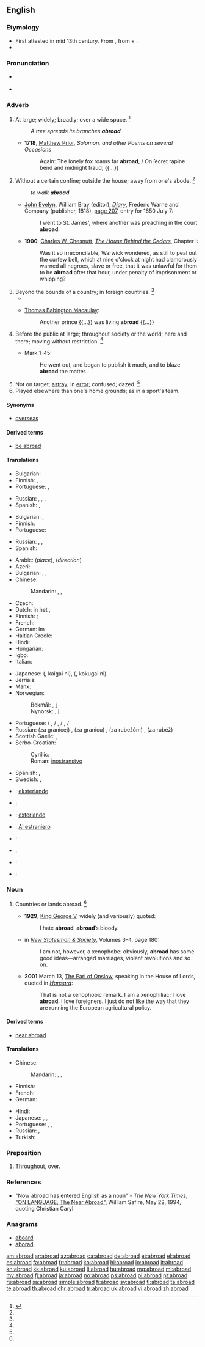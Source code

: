==English==

===Etymology===
* First attested in mid 13th century. From {{etyl|enm|en}} {{term|abrood||broadly widely scattered|lang=enm}}, from {{term|a-||on, in|lang=enm}} + {{term|brood||broad|lang=enm}}.
* {{prefix|a|broad}}

===Pronunciation===
* {{a|US}} {{IPA|/əˈbɹɔd/}}
* {{audio|en-us-abroad.ogg|Audio (US)}}

===Adverb===
{{en-adv}}

# {{context|dated|lang=en}} At large; widely; [[broadly]]; over a wide space. {{defdate|First attested from around (1150 to 1350.)}}<ref name=SOED>{{reference-book | last =| first = | authorlink =  | coauthors =  | editor =Brown, Lesley  | others =  | title = The Shorter Oxford English Dictionary | origdate =  | origyear = 1933| origmonth =  | url =  | format =  | accessdate =  | accessyear =  | accessmonth =  | edition = 5th | date =  | year =2003| month =  | publisher =Oxford University Press  | location =Oxford, UK | language =  | id =  | doi = | isbn =978-0-19-860575-7 | lccn = | ol = | pages =8| chapter =  | chapterurl =  | quote =}}</ref>
#: ''A tree spreads its branches '''abroad'''.''
#* '''1718''', [[w:Matthew Prior|Matthew Prior]], ''Solomon, and other Poems on several Occasions''
#*: Again: The lonely fox roams far '''abroad''', / On ſecret rapine bend and midnight fraud; {{...}}
# {{context|dated|lang=en}} Without a certain confine; outside the house; away from one's abode. {{defdate|First attested from around (1150 to 1350.)}}<ref name=SOED/>
#: ''to walk '''abroad'''''
#* {{post|1650}} [[w:John Evelyn|John Evelyn]], William Bray (editor), ''[[w:John Evelyn's Diary|Diary]]'', Frederic Warne and Company (publisher, 1818), [http://books.google.com/books?id=0DgIAAAAQAAJ&pg=PA207&dq=abroad page 207], entry for 1650 July 7:
#*: I went to St. James', where another was preaching in the court '''abroad'''.
#* '''1900''', [[w:Charles W. Chesnutt|Charles W. Chesnutt]], ''[[w:The House Behind the Cedars|The House Behind the Cedars]]'', Chapter I:
#*: Was it so irreconcilable, Warwick wondered, as still to peal out the curfew bell, which at nine o'clock at night had clamorously warned all negroes, slave or free, that it was unlawful for them to be '''abroad''' after that hour, under penalty of imprisonment or whipping?
# Beyond the bounds of a country; in foreign countries. {{defdate|First attested from around (1350 to 1470.)}}<ref name=SOED/>
#*{{quote-news|year=2013|date=April 9|author=Andrei Lankov|title=Stay Cool. Call North Korea’s Bluff.|work=New York Times|url=http://www.nytimes.com/2013/04/10/opinion/stay-cool-call-north-koreas-bluff.html?_r=0
|passage=A closer look at North Korean history reveals what Pyongyang’s leaders really want their near-farcical belligerence to achieve — a reminder to the world that North Korea exists, and an impression '''abroad''' that its leaders are irrational and unpredictable. }}
#* {{rfdate}} [[w:Thomas Babington Macaulay|Thomas Babington Macaulay]]:
#*: Another prince {{...}} was living '''abroad''' {{...}}
# {{context|dated|lang=en}} Before the public at large; throughout society or the world; here and there; moving without restriction. {{defdate|First attested in the late 15<sup>th</sup> century.}}<ref name=SOED/>
#* {{rfdate}} Mark 1-45:
#*: He went out, and began to publish it much, and to blaze '''abroad''' the matter.
# Not on target; [[astray]]; in [[error]]; confused; dazed. {{defdate|First attested in the early 19<sup>th</sup> century.}}<ref name=SOED/>
# Played elsewhere than one's home grounds; as in a sport's team.

====Synonyms====
* [[overseas]]

====Derived terms====
* [[be abroad]]
<!--*# To be wide of the mark; to be at fault; as, you '''are all abroad''' in your guess.
*# To be at a loss or [[nonplussed]].-->

====Translations====
{{trans-top|at large; widely; broadly; over a wide space}}
* Bulgarian: {{t+|bg|навсякъде}}
* Finnish: {{t-|fi|laajalla}}, {{t-|fi|laajalle}}
* Portuguese: {{t+|pt|amplamente}}, {{t+|pt|largamente}}
{{trans-mid}}
* Russian: {{t+|ru|широко|tr=širokó}}, {{t+|ru|повсюду|tr=povsjúdu}}, {{t+|ru|везде|tr=vezdé}}, {{t+|ru|вширь|tr=vširʹ}}
* Spanish: {{t-|es|por todas partes}}, {{t-|es|en todas direciones}}
{{trans-bottom}}

{{trans-top|without a certain confine; outside the house}}
* Bulgarian: {{t+|bg|открито|alt=на открито}}, {{t-|bg|извън къщи}}
* Finnish: {{t+|fi|ulkona}}
* Portuguese: {{t-|pt|[[fora]] [[de]] [[casa]]}}
{{trans-mid}}
* Russian: {{t+|ru|снаружи|tr=snarúži}}, {{t+|ru|наружу|tr=narúžu}}, {{t-|ru|[[на]] [[улица|улице]]}}
* Spanish: {{t-|es|al exterior}}
{{trans-bottom}}

{{trans-top|in foreign countries}}
* Arabic: {{qualifier|where}} {{t-|ar|في الخارج|tr=fii 'l-khaarij}} (''place''), {{t-|ar|الى الخارج|tr=ilaa 'l-khaarij}} (''direction'')
* Azeri: {{t-|az|xaricdə}}
* Bulgarian: {{t+|bg|чужбина|alt=в чужбина}}, {{t+|bg|странство|alt=в странство}}, {{t+|bg|граница|alt=зад граница}}
* Chinese:
*: Mandarin: {{t-|cmn|國外|sc=Hani}},  {{t-|cmn|国外|tr=guówài|sc=Hani}},  {{t-|cmn|海外|tr=hǎiwài|sc=Hani}} {{qualifier|overseas}}
* Czech: {{t-|cs|v zahraničí}}
* Dutch: in het {{t+|nl|buitenland}}, {{t+|nl|buitenland|alt=naar het buitenland}}
* Finnish: {{qualifier|in}} {{t-|fi|ulkomailla}}; {{qualifier|to}} {{t-|fi|ulkomaille}}
* French: {{t-|fr|à l'étranger}}
* German: im {{t+|de|Ausland}}
* Haitian Creole: {{tø|ht|aletranje}}
* Hindi: {{qualifier|place}} {{t-|hi|विदेश|tr=videś mẽ|alt=विदेश में|sc=Deva}}
* Hungarian: {{t+|hu|külföldön}}
* Igbo: {{tø|ig|na ùfèsị}}
* Italian: {{t-|it|all'estero}}
{{trans-mid}}
* Japanese: {{Jpan|[[海外]]に}} ({{Jpan|[[かいがい]]に}}, kaigai ni), {{Jpan|[[国外]]に}} ({{Jpan|[[こくがい]]に}}, kokugai ni)
* Jèrriais: {{tø|roa-jer|à l'êtrangi}}
* Manx: {{t-|gv|ass y çheer}}
* Norwegian:
*: Bokmål: {{t+|no|utenlands}}, [[i]] {{t-|no|utlandet}}
*: Nynorsk: {{t-|no|utanlands}}, [[i]] {{t-|no|utlandet}}
* Portuguese: {{t+|pt|no}}/{{t+|pt|ao}} {{t+|pt|estrangeiro}}, {{t+|pt|no}}/{{t+|pt|ao}} {{t+|pt|exterior}}, {{t+|pt|no}}/{{t+|pt|ao}} {{t-|pt|ultramar}}, {{t+|pt|no}}/{{t+|pt|ao}} {{t+|pt|além-mar}}
* Russian: {{l/ru|за}} {{l/ru|граница|границей}} (za granícej) {{qualifier|place}}, {{l/ru|за}} {{l/ru|граница|границу}} (za granícu) {{qualifier|direction}}, {{l/ru|за}} {{l/ru|рубеж|рубежом}} (za rubežóm) {{qualifier|place}}, {{l/ru|за}} {{l/ru|рубеж}} (za rubéž) {{qualifier|direction}}
* Scottish Gaelic: {{qualifier|location}} {{t-|gd|thall thairis}}, {{qualifier|movement}} {{t-|gd|a-null thairis}}
* Serbo-Croatian:
*: Cyrillic: {{t-|sh|иностранство|n|sc=Cyrl}}
*: Roman: [[inostranstvo]] {{n}}
* Spanish: {{t-|es|en el extranjero}}, {{t-|es|en el exterior}}
* Swedish: {{t+|sv|utomlands}}, {{t+|sv|utrikes}}
{{trans-bottom}}

{{checktrans-top}}
* {{ttbc|eo}}: [[eksterlande]]
* {{ttbc|fr}}: {{t-|fr|à l'étranger}}
* {{ttbc|io}}: [[exterlande]]
* {{ttbc|ia}}: [[Al estraniero]]
* {{ttbc|it}}: {{t-|it|all'estero}}
{{trans-mid}}
* {{ttbc|ro}}: {{t-|ro|in străinătate}}
* {{ttbc|sv}}: {{t+|sv|utomlands}}
* {{ttbc|cy}}: {{t+|cy|tramor}}
{{trans-bottom}}

===Noun===
{{en-noun|?}}

# {{context|rare|lang=en}} Countries or lands abroad. {{defdate|First attested in the mid 19<sup>th</sup> century.}}<ref name=SOED/>
#* '''1929''', [[w:George V|King George V]], widely (and variously) quoted:
#*: I hate '''abroad''', '''abroad'''’s bloody.
#* {{circa|1991}} in ''[[w:New Statesman|New Statesman & Society]]'', Volumes 3–4, page 180:
#*: I am not, however, a xenophobe: obviously, '''abroad''' has some good ideas—arranged marriages, violent revolutions and so on.
#* '''2001''' March 13, [[w:Michael Onslow, 7th Earl of Onslow|The Earl of Onslow]], speaking in the House of Lords, quoted in ''[[w:Hansard|Hansard]]'':
#*: That is not a xenophobic remark. I am a xenophiliac; I love '''abroad'''. I love foreigners. I just do not like the way that they are running the European agricultural policy.

====Derived terms====
* [[near abroad]]

====Translations====
{{trans-top|countries or lands abroad}}
* Chinese:
*: Mandarin: {{t|cmn|海外|tr=hǎiwài|sc=Hani}}, {{t|cmn|國外|sc=Hani}}, {{t|cmn|国外|tr=guówài|sc=Hani}}
* Finnish: {{t-|fi|ulkomaat}}
* French: {{t+|fr|étranger|m|alt=l'étranger}}
* German: {{t+|de|Ausland|n}}
{{trans-mid}}
* Hindi: {{t-|hi|विदेश|m|tr=videś|sc=Deva}}
* Japanese: {{t+|ja|海外|tr=かいがい, kaigai|sc=Jpan}}, {{t+|ja|外国|tr=こくがい, kokugai|sc=Jpan}}, {{t-|ja|在外|tr=ざいがい, zaigai|sc=Jpan}}
* Portuguese: {{t+|pt|exterior|m}}, {{t-|pt|ultramar|m}}, {{t+|pt|além-mar|m}}
* Russian: {{t+|ru|заграница|f|tr=zagraníca|sc=Cyrl}}, {{t+|ru|зарубежье|n|tr=zarubéž'je}}
* Turkish: {{t-|tr|yurtdışı}}
{{trans-bottom}}

===Preposition===
{{en-prep}}

# [[throughout|Throughout]], over.

===References===
<references/>
* "Now abroad has entered English as a noun" - ''The New York Times'', [http://www.nytimes.com/1994/05/22/magazine/on-language-the-near-abroad.html "ON LANGUAGE; The Near Abroad"],  William Safire, May 22, 1994, quoting Christian Caryl

===Anagrams===
* [[aboard#English|aboard]]
* [[aborad#English|aborad]]

[[am:abroad]]
[[ar:abroad]]
[[az:abroad]]
[[ca:abroad]]
[[de:abroad]]
[[et:abroad]]
[[el:abroad]]
[[es:abroad]]
[[fa:abroad]]
[[fr:abroad]]
[[ko:abroad]]
[[hi:abroad]]
[[io:abroad]]
[[it:abroad]]
[[kn:abroad]]
[[kk:abroad]]
[[ku:abroad]]
[[li:abroad]]
[[hu:abroad]]
[[mg:abroad]]
[[ml:abroad]]
[[my:abroad]]
[[fj:abroad]]
[[ja:abroad]]
[[no:abroad]]
[[ps:abroad]]
[[pl:abroad]]
[[pt:abroad]]
[[ru:abroad]]
[[sa:abroad]]
[[simple:abroad]]
[[fi:abroad]]
[[sv:abroad]]
[[tl:abroad]]
[[ta:abroad]]
[[te:abroad]]
[[th:abroad]]
[[chr:abroad]]
[[tr:abroad]]
[[uk:abroad]]
[[vi:abroad]]
[[zh:abroad]]